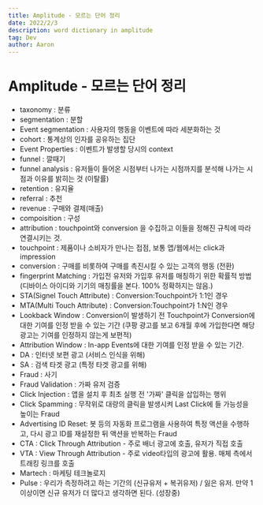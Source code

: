 ```yaml
---
title: Amplitude - 모르는 단어 정리
date: 2022/2/3
description: word dictionary in amplitude
tag: Dev
author: Aaron
---
```


# Amplitude - 모르는 단어 정리

- taxonomy : 분류
- segmentation : 분할
- Event segmentation : 사용자의 행동을 이벤트에 따라 세분화하는 것
- cohort : 통계상의 인자를 공유하는 집단
- Event Properties : 이벤트가 발생할 당시의 context
- funnel : 깔때기
- funnel analysis : 유저들이 들어온 시점부터 나가는 시점까지를 분석해 나가는 시점과
  이유를 밝히는 것 (이탈률)
- retention : 유지율
- referral : 추천
- revenue : 구매와 결제(매출)
- compoisition : 구성
- attribution : touchpoint와 conversion 을 수집하고 이들을 정해진 규칙에 따라 연결시키는
  것.
- touchpoint : 제품이나 소비자가 만나는 접점, 보통 앱/웹에서는 click과 impression
- conversion : 구매를 비롯하여 구매를 촉진시킬 수 있는 고객의 행동 (전환)
- fingerprint Matching : 가입전 유저와 가입후 유저를 매칭하기 위한 확률적 방법 (디바이스
  아이디와 기기의 매칭률을 본다. 100% 정확하지는 않음.)
- STA(Signel Touch Attribute) : Conversion:Touchpoint가 1:1인 경우
- MTA(Multi Touch Attribute) : Conversion:Touchpoint가 1:N인 경우
- Lookback Window : Conversion이 발생하기 전 Touchpoint가 Conversion에 대한 기여를 인정
  받을 수 있는 기간 (쿠팡 광고를 보고 6개월 후에 가입한다면 해당 광고는 기여를 인정하지 않는게 보편적)
- Attribution Window : In-app Events에 대한 기여를 인정 받을 수 있는 기간.
- DA : 인터넷 보편 광고 (서비스 인식을 위해)
- SA : 검색 타겟 광고 (특정 타겟 광고를 위해)
- Fraud : 사기
- Fraud Validation : 가짜 유저 검증
- Click Injection : 앱을 설치 후 최초 실행 전 '가짜' 클릭을 삽입하는 행위
- Click Spamming : 무작위로 대량의 클릭을 발생시켜 Last Click에 들 가능성을 높이는 Fraud
- Advertising ID Reset: 봇 등의 자동화 프로그램을 사용하여 특정 액션을 수행하고, 다시
  광고 ID를 재설정한 뒤 액션을 반복하는 Fraud
- CTA : Click Through Attribution - 주로 배너 광고에 호출, 유저가 직접 호출
- VTA : View Through Attribution - 주로 video타입의 광고에 활용. 매체 측에서 트래킹
  링크를 호출
- Martech : 마케팅 테크놀로지
- Pulse : 우리가 측정하려고 하는 기간의 (신규유저 + 복귀유저) / 잃은 유저. 만약
  1 이상이면 신규 유저가 더 많다고 생각하면 된다. (성장중)
